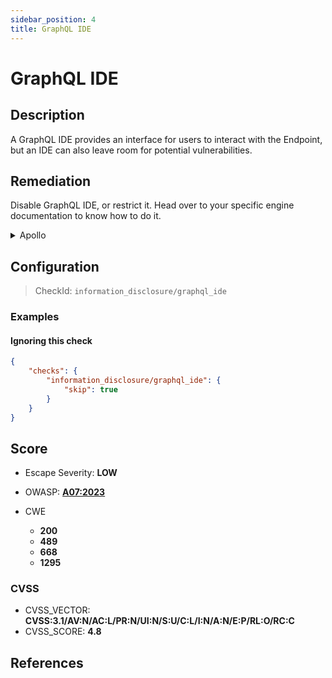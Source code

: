 ```yaml
---
sidebar_position: 4
title: GraphQL IDE
---
```


# GraphQL IDE

## Description

A GraphQL IDE provides an interface for users to interact with the Endpoint, but an IDE can also leave room for potential vulnerabilities.

## Remediation

Disable GraphQL IDE, or restrict it.
Head over to your specific engine documentation to know how to do it.


<details>
    <summary>Apollo</summary>

GraphQL Playground is deprecated and disabled by default since Apollo v3.
If you installed it voluntarily with the corresponding plugin, you should consider disabling it to improve security.

If you still use Apollo v2, you can disable GraphQL Playground by either:

* Setting the environment variable `NODE_ENV` to `production`
* Explicitly disabling it:
  ```javascript
  const server = new ApolloServer({
    // ...
    playground: false,
  });
  ```

Source:

* [Apollo v2 Documentation](https://www.apollographql.com/docs/apollo-server/v2/testing/graphql-playground/)
* [Apollo v3 Documentation](https://www.apollographql.com/docs/apollo-server/testing/build-run-queries/#graphql-playground)


</details>

## Configuration

> CheckId: `information_disclosure/graphql_ide`


### Examples


#### Ignoring this check

```json
{
    "checks": {
        "information_disclosure/graphql_ide": {
            "skip": true
        }
    }
}
```




## Score

- Escape Severity: **<span className="low-severity">LOW</span>**
- OWASP: **[A07:2023](https://github.com/OWASP/API-Security/blob/master/2023/en/src/0xa7-security-misconfiguration.md)**

- CWE
  - **200**
  - **489**
  - **668**
  - **1295**




### CVSS

- CVSS_VECTOR: **CVSS:3.1/AV:N/AC:L/PR:N/UI:N/S:U/C:L/I:N/A:N/E:P/RL:O/RC:C**
- CVSS_SCORE: **4.8**

## References


